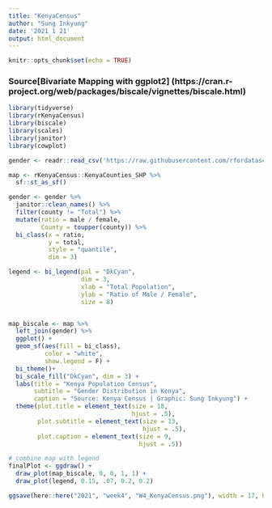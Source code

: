 ```yaml
---
title: "KenyaCensus"
author: "Sung Inkyung"
date: '2021 1 21'
output: html_document
---
```


```r
knitr::opts_chunk$set(echo = TRUE)
```
### Source[Bivariate Mapping with ggplot2] (https://cran.r-project.org/web/packages/biscale/vignettes/biscale.html)

```r
library(tidyverse)
library(rKenyaCensus)
library(biscale)
library(scales)
library(janitor)
library(cowplot)
```


```r
gender <- readr::read_csv('https://raw.githubusercontent.com/rfordatascience/tidytuesday/master/data/2021/2021-01-19/gender.csv')

```


```r
map <- rKenyaCensus::KenyaCounties_SHP %>% 
  sf::st_as_sf()

gender <- gender %>% 
  janitor::clean_names() %>% 
  filter(county != "Total") %>% 
  mutate(ratio = male / female,
         County = toupper(county)) %>% 
  bi_class(x = ratio, 
           y = total, 
           style = "quantile",
           dim = 3)

legend <- bi_legend(pal = "DkCyan",
                    dim = 3, 
                    xlab = "Total Population",
                    ylab = "Ratio of Male / Female",
                    size = 8)


map_biscale <- map %>% 
  left_join(gender) %>% 
  ggplot() +
  geom_sf(aes(fill = bi_class), 
          color = "white", 
          show.legend = F) +
  bi_theme()+
  bi_scale_fill("DkCyan", dim = 3) +
  labs(title = "Kenya Population Census",
       subtitle = "Gender Distribution in Kenya",
       caption = "Source: Kenya Census | Graphic: Sung Inkyung") +
  theme(plot.title = element_text(size = 18, 
                                  hjust = .5),
        plot.subtitle = element_text(size = 13,
                                     hjust = .5),
        plot.caption = element_text(size = 9,
                                    hjust = .5))

# combine map with legend
finalPlot <- ggdraw() +
  draw_plot(map_biscale, 0, 0, 1, 1) +
  draw_plot(legend, 0.15, .07, 0.2, 0.2)

ggsave(here::here("2021", "week4", "W4_KenyaCensus.png"), width = 17, height = 17, units = "cm")
```
